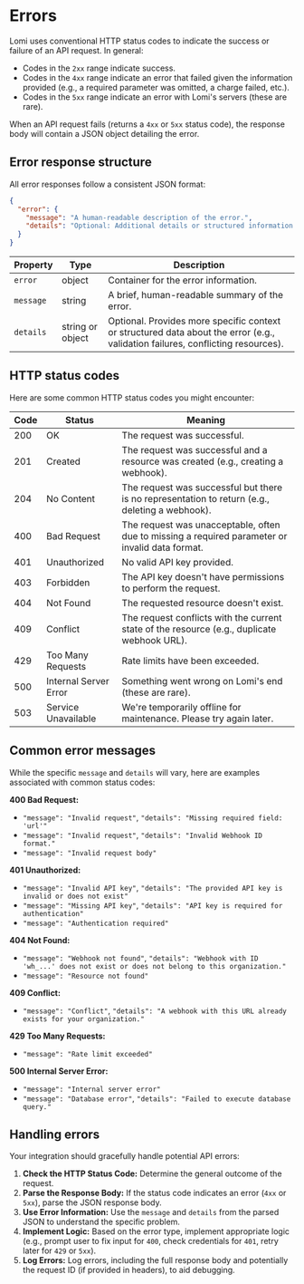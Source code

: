 # Errors

Lomi uses conventional HTTP status codes to indicate the success or failure of an API request. In general:

-   Codes in the `2xx` range indicate success.
-   Codes in the `4xx` range indicate an error that failed given the information provided (e.g., a required parameter was omitted, a charge failed, etc.).
-   Codes in the `5xx` range indicate an error with Lomi's servers (these are rare).

When an API request fails (returns a `4xx` or `5xx` status code), the response body will contain a JSON object detailing the error.

## Error response structure

All error responses follow a consistent JSON format:

```json
{
  "error": {
    "message": "A human-readable description of the error.",
    "details": "Optional: Additional details or structured information about the error."
  }
}
```

| Property    | Type                   | Description                                                    |
| ----------- | ---------------------- | -------------------------------------------------------------- |
| `error`     | object                 | Container for the error information.                           |
| `message`   | string                 | A brief, human-readable summary of the error.                  |
| `details`   | string or object       | Optional. Provides more specific context or structured data about the error (e.g., validation failures, conflicting resources). |

## HTTP status codes

Here are some common HTTP status codes you might encounter:

| Code | Status                  | Meaning                                                                                     |
| ---- | ----------------------- | ------------------------------------------------------------------------------------------- |
| 200  | OK                      | The request was successful.                                                                 |
| 201  | Created                 | The request was successful and a resource was created (e.g., creating a webhook).         |
| 204  | No Content              | The request was successful but there is no representation to return (e.g., deleting a webhook). |
| 400  | Bad Request             | The request was unacceptable, often due to missing a required parameter or invalid data format. |
| 401  | Unauthorized            | No valid API key provided.                                                                  |
| 403  | Forbidden               | The API key doesn't have permissions to perform the request.                                |
| 404  | Not Found               | The requested resource doesn't exist.                                                       |
| 409  | Conflict                | The request conflicts with the current state of the resource (e.g., duplicate webhook URL). |
| 429  | Too Many Requests       | Rate limits have been exceeded.                                                             |
| 500  | Internal Server Error   | Something went wrong on Lomi's end (these are rare).                                        |
| 503  | Service Unavailable     | We're temporarily offline for maintenance. Please try again later.                           |

## Common error messages

While the specific `message` and `details` will vary, here are examples associated with common status codes:

**400 Bad Request:**

-   `"message": "Invalid request"`, `"details": "Missing required field: 'url'"`
-   `"message": "Invalid request"`, `"details": "Invalid Webhook ID format."`
-   `"message": "Invalid request body"`

**401 Unauthorized:**

-   `"message": "Invalid API key"`, `"details": "The provided API key is invalid or does not exist"`
-   `"message": "Missing API key"`, `"details": "API key is required for authentication"`
-   `"message": "Authentication required"`

**404 Not Found:**

-   `"message": "Webhook not found"`, `"details": "Webhook with ID 'wh_...' does not exist or does not belong to this organization."`
-   `"message": "Resource not found"`

**409 Conflict:**

-   `"message": "Conflict"`, `"details": "A webhook with this URL already exists for your organization."`

**429 Too Many Requests:**

-   `"message": "Rate limit exceeded"`

**500 Internal Server Error:**

-   `"message": "Internal server error"`
-   `"message": "Database error"`, `"details": "Failed to execute database query."`

## Handling errors

Your integration should gracefully handle potential API errors:

1.  **Check the HTTP Status Code:** Determine the general outcome of the request.
2.  **Parse the Response Body:** If the status code indicates an error (`4xx` or `5xx`), parse the JSON response body.
3.  **Use Error Information:** Use the `message` and `details` from the parsed JSON to understand the specific problem.
4.  **Implement Logic:** Based on the error type, implement appropriate logic (e.g., prompt user to fix input for `400`, check credentials for `401`, retry later for `429` or `5xx`).
5.  **Log Errors:** Log errors, including the full response body and potentially the request ID (if provided in headers), to aid debugging. 